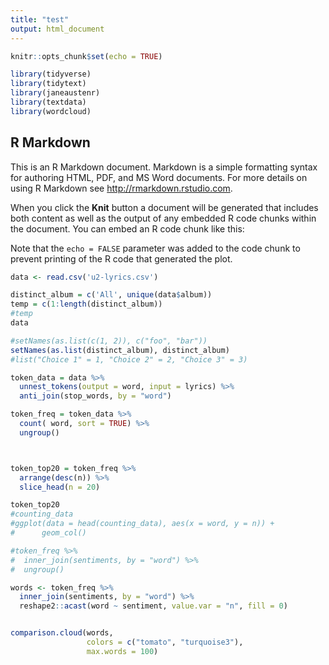 ```yaml
---
title: "test"
output: html_document
---
```


```r
knitr::opts_chunk$set(echo = TRUE)
```

```r
library(tidyverse)  
library(tidytext)   
library(janeaustenr)
library(textdata)
library(wordcloud)
```

## R Markdown

This is an R Markdown document. Markdown is a simple formatting syntax for authoring HTML, PDF, and MS Word documents. For more details on using R Markdown see <http://rmarkdown.rstudio.com>.

When you click the **Knit** button a document will be generated that includes both content as well as the output of any embedded R code chunks within the document. You can embed an R code chunk like this:


Note that the `echo = FALSE` parameter was added to the code chunk to prevent printing of the R code that generated the plot.


```r
data <- read.csv('u2-lyrics.csv')

distinct_album = c('All', unique(data$album))
temp = c(1:length(distinct_album))
#temp
data
```

```r
#setNames(as.list(c(1, 2)), c("foo", "bar"))
setNames(as.list(distinct_album), distinct_album)
#list("Choice 1" = 1, "Choice 2" = 2, "Choice 3" = 3)
```


```r
token_data = data %>%
  unnest_tokens(output = word, input = lyrics) %>%
  anti_join(stop_words, by = "word")

token_freq = token_data %>%
  count( word, sort = TRUE) %>%
  ungroup()



token_top20 = token_freq %>%
  arrange(desc(n)) %>%
  slice_head(n = 20)

token_top20
#counting_data
#ggplot(data = head(counting_data), aes(x = word, y = n)) +
#      geom_col()


```


```r

#token_freq %>%
#  inner_join(sentiments, by = "word") %>%
#  ungroup()

words <- token_freq %>%
  inner_join(sentiments, by = "word") %>%
  reshape2::acast(word ~ sentiment, value.var = "n", fill = 0)


comparison.cloud(words,
                 colors = c("tomato", "turquoise3"),
                 max.words = 100)
  
```